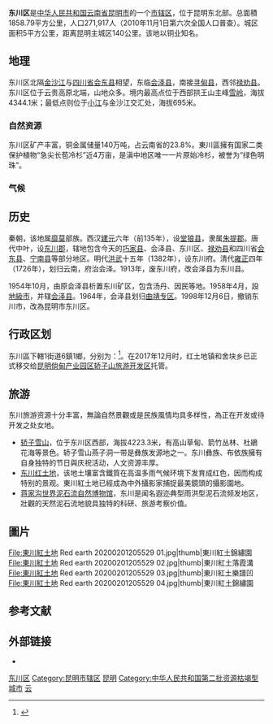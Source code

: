 {{Redirect2|东川市|[[越南华人|越南华人]]使用的同名市名|龙川市}}
{{Infobox China County
| county = 东川区
| usedname = 
| nameorigin = 
| Photo = Red earth.JPG
| Photoname = 东川红土地
| map = File:Location of Dongchuan within Yunnan (China).png
| map_caption = 
| Belong = [[云南省|云南省]][[昆明市|昆明市]]
| Types = [[市辖区|市辖区]]
| admincode = 530121
| founded = 
| seat = [[铜都街道|铜都街道]]
| officerTitle = 
| officer = 
| officerTitle2 = 
| officer2 = 
| division = 8
| town = 6
| township = 1
| subdistrict = 1
| dialect = 
| post code = 650500
| phone code = 871
| coordinate = 
| area = 1858.79
| area land = 
| area water = 
| census yr = 2010
| pop = 271,917人
| density =  
| GDP = 
| GDP_as_of = 
| GDPPC = 
| carlicense = 云A
| web = http://www.kmdc.gov.cn/
| web_title = 东川区政府网
}}
'''东川区'''是[[中华人民共和国|中华人民共和国]][[云南省|云南省]][[昆明市|昆明市]]的一个[[市辖区|市辖区]]，位于昆明东北部。总面積1858.79平方公里，人口271,917人（2010年11月1日第六次全国人口普查）。城区面积5平方公里，距离昆明主城区140公里。该地以铜业知名。

== 地理 ==
东川区北隔[[金沙江|金沙江]]与[[四川省|四川省]][[会东县|会东县]]相望，东临[[会泽县|会泽县]]，南接[[寻甸县|寻甸县]]，西邻[[禄劝县|禄劝县]]。东川区位于云贵高原北端，山地众多。境内最高点位于西部拱王山主峰[[雪岭|雪岭]]，海拔4344.1米；最低点则位于[[小江_(金沙江)|小江]]与金沙江交汇处，海拔695米。

=== 自然资源 ===
东川区矿产丰富，铜金属储量140万吨，占云南省的23.8%。東川區擁有国家二类保护植物“急尖长苞冷杉”近4万亩，是滇中地区唯一一片原始冷杉，被誉为“绿色明珠”。

=== 气候 ===
{{Weather box|
|metric first=y
|single line=y 
|location = 东川区（1981 − 2010年）
|Jan high C = 19.9
|Feb high C = 22.9
|Mar high C = 27.0
|Apr high C = 29.8
|May high C = 30.3
|Jun high C = 29.8
|Jul high C = 30.0
|Aug high C = 30.1
|Sep high C = 27.9
|Oct high C = 24.7
|Nov high C = 22.7
|Dec high C = 19.7
|year high C = 26.2
|Jan mean C = 12.7
|Feb mean C = 15.7
|Mar mean C = 19.7
|Apr mean C = 22.8
|May mean C = 24.0
|Jun mean C = 24.4
|Jul mean C = 24.7
|Aug mean C = 24.3
|Sep mean C = 22.3
|Oct mean C = 19.2
|Nov mean C = 16.1
|Dec mean C = 12.6
|year mean C = 19.9
|Jan low C =  7.0
|Feb low C =  9.9
|Mar low C = 13.6
|Apr low C = 17.0
|May low C = 19.1
|Jun low C = 20.4
|Jul low C = 21.0
|Aug low C = 20.4
|Sep low C = 18.5
|Oct low C = 15.4
|Nov low C = 11.2
|Dec low C =  7.2
|year low C = 15.1
|Jan record high C = 30.3 |Jan record low C = −2.8
|Feb record high C = 33.0 |Feb record low C = −1.9
|Mar record high C = 35.8 |Mar record low C = −0.7
|Apr record high C = 37.9 |Apr record low C =  5.9
|May record high C = 40.1 |May record low C =  8.3
|Jun record high C = 38.5 |Jun record low C = 13.0
|Jul record high C = 38.1 |Jul record low C = 14.9
|Aug record high C = 37.3 |Aug record low C = 14.5
|Sep record high C = 37.9 |Sep record low C =  9.8
|Oct record high C = 33.9 |Oct record low C =  7.5
|Nov record high C = 31.2 |Nov record low C =  0.6
|Dec record high C = 29.7 |Dec record low C = −7.5
|precipitation colour = green
|Jan precipitation mm =  13.6
|Feb precipitation mm =  11.4
|Mar precipitation mm =  17.5
|Apr precipitation mm =  24.6
|May precipitation mm =  78.4
|Jun precipitation mm = 153.4
|Jul precipitation mm = 140.4
|Aug precipitation mm = 103.1
|Sep precipitation mm =  94.2
|Oct precipitation mm =  71.7
|Nov precipitation mm =  25.0
|Dec precipitation mm =   8.0
|Jan humidity = 51
|Feb humidity = 43
|Mar humidity = 40
|Apr humidity = 43
|May humidity = 54
|Jun humidity = 68
|Jul humidity = 72
|Aug humidity = 71
|Sep humidity = 70
|Oct humidity = 70
|Nov humidity = 62
|Dec humidity = 57
|source 1 = [http://data.cma.cn/data/weatherBk.html 中国气象局气象数据中心]
}}

==历史==
秦朝，该地属[[靡莫|靡莫]]部族。西汉[[建元_(西汉)|建元]]六年（前135年），设[[堂狼县|堂狼县]]，隶属[[朱提郡|朱提郡]]。唐代中叶，设[[东川郡|东川郡]]，辖地包含今天的[[巧家县|巧家县]]、会泽县、东川区、[[禄劝县|禄劝县]]和四川省[[会东县|会东县]]、[[宁南县|宁南县]]等部分地区。明代[[洪武|洪武]]十五年（1382年），设东川府。清代[[雍正|雍正]]四年（1726年），划归云南，府治会泽。1913年，废东川府，改会泽县为东川县。

1954年10月，由原会泽县析置东川矿区，包含汤丹、因民等地。1958年4月，設[[地級市|地級市]]，并辖[[会泽县|会泽县]]。1964年，会泽县划归[[曲靖专区|曲靖专区]]。1998年12月6日，撤销东川市，改為昆明市东川区。

== 行政区划 ==
东川區下轄1街道6鎮1鄉，分别为：<ref>{{PRC admin/ref sgc|53/01/13/000/000}}</ref>{{PRC admin/children|53/01/13/000/000}}。在2017年12月时，红土地镇和舍块乡已正式移交给[[昆明倘甸产业园区轿子山旅游开发区|昆明倘甸产业园区轿子山旅游开发区]]托管。

== 旅游 ==
东川旅游资源十分丰富，無論自然景觀或是民族風情均具多样性，為正在开发或待开发之处女地。
* [[轿子雪山|轿子雪山]]，位于东川区西部，海拔4223.3米，有高山草甸、箭竹丛林、杜鵑花海等景色。轿子雪山燕子洞一带是彝族发源地之一。东川彝族、布依族擁有自身独特的节日與庆祝活动，人文资源丰厚。
* [[东川红土地|东川红土地]]，该地土壤富含鐵質在高温多雨气候环境下发育成红色，因而构成特别的景观。東川紅土地已經成為中外攝影家捕捉最美鏡頭的攝影園地。
* [[蒋家沟世界泥石流自然博物馆|蒋家沟世界泥石流自然博物馆]]，东川是闻名遐迩典型雨洪型泥石流频发地区，壯觀的天然泥石流地貌具独特的科研、旅游考察价值。

== 圖片 ==
<gallery>
File:東川紅土地 Red earth 20200201205529 01.jpg|thumb|東川紅土錦繡園
File:東川紅土地 Red earth 20200201205529 02.jpg|thumb|東川紅土落霞溝
File:東川紅土地 Red earth 20200201205529 03.jpg|thumb|東川紅土樂譜凹
File:東川紅土地 Red earth 20200201205529 04.jpg|thumb|東川紅土錦繡園
</gallery>

== 参考文献 ==
{{Wikisource|国务院关于同意云南省撤销东川市设立昆明市东川区及将寻甸县划归昆明市管辖的批复}}
{{reflist}}

== 外部链接 ==
{{Commonscat|Dongchuan District}}
* {{Official website|http://www.kmdc.gov.cn/|name=昆明市东川区人民政府}}

{{东川区行政区划}}
{{昆明市行政区划}}
{{云南行政区划}}
{{中国资源枯竭城市}}
{{国家级贫困县|前}}
{{Yunnan topics}}

[[Category:东川区|]]
[[Category:昆明市辖区|Category:昆明市辖区]]
[[Category:云南市辖区|昆明]]
[[Category:中华人民共和国第二批资源枯竭型城市|Category:中华人民共和国第二批资源枯竭型城市]]
[[Category:原国家级贫困县|云]]